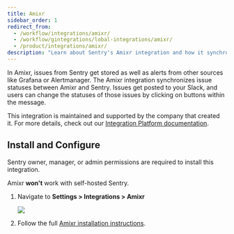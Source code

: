 ```yaml
---
title: Amixr
sidebar_order: 1
redirect_from:
  - /workflow/integrations/amixr/
  - /workflow/gintegrations/lobal-integrations/amixr/
  - /product/integrations/amixr/
description: "Learn about Sentry's Amixr integration and how it synchronizes issue statuses between Amixr and Sentry. Issues get posted to your Slack, and users can change the statuses of those issues by clicking on buttons within the message."
---
```


In Amixr, issues from Sentry get stored as well as alerts from other sources like Grafana or Alertmanager. The Amixr integration synchronizes issue statuses between Amixr and Sentry. Issues get posted to your Slack, and users can change the statuses of those issues by clicking on buttons within the message.

This integration is maintained and supported by the company that created it. For more details, check out our [Integration Platform documentation](/product/integrations/integration-platform/).

## Install and Configure

<Note>

Sentry owner, manager, or admin permissions are required to install this integration.

Amixr **won't** work with self-hosted Sentry.

</Note>

1. Navigate to **Settings > Integrations > Amixr**

   ![](amixr.png)

2. Follow the full [Amixr installation instructions](https://docs.amixr.io/#/integrations/sentry).
